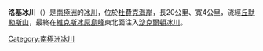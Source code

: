 {{coord|85|18|S|175|20|W|source:GNIS|display=title}}

'''洛基冰川'''（{{lang-en|Logie Glacier}}）是[[南極洲|南極洲]]的[[冰川|冰川]]，位於[[杜費克海岸|杜費克海岸]]，長20公里、寬4公里，流經[[丘默勒斯山|丘默勒斯山]]，最終在[[維克斯冰原島峰|維克斯冰原島峰]]東北面注入[[沙克爾頓冰川|沙克爾頓冰川]]。

{{DEFAULTSORT:Logie Glacier}}
[[Category:南極洲冰川|Category:南極洲冰川]]


{{DufekCoast-geo-stub}}